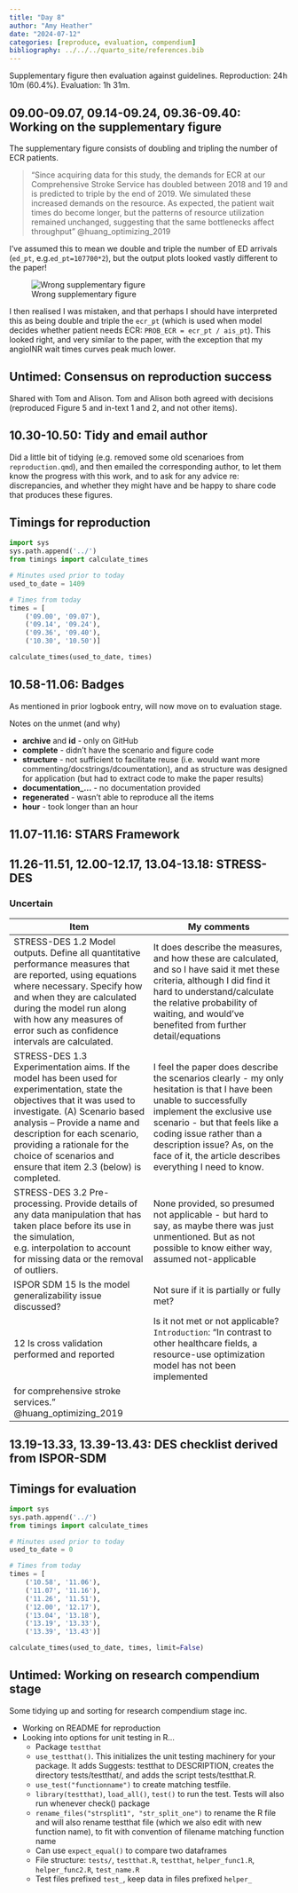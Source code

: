 ```yaml
---
title: "Day 8"
author: "Amy Heather"
date: "2024-07-12"
categories: [reproduce, evaluation, compendium]
bibliography: ../../../quarto_site/references.bib
---
```


::: {.callout-note}

Supplementary figure then evaluation against guidelines. Reproduction: 24h 10m (60.4%). Evaluation: 1h 31m.

:::

## 09.00-09.07, 09.14-09.24, 09.36-09.40: Working on the supplementary figure

The supplementary figure consists of doubling and tripling the number of ECR patients.

> "Since acquiring data for this study, the demands for ECR at our Comprehensive Stroke Service has doubled between 2018 and 19 and is predicted to triple by the end of 2019. We simulated these increased demands on the resource. As expected, the patient wait times do become longer, but the patterns of resource utilization remained unchanged, suggesting that the same bottlenecks affect throughput" @huang_optimizing_2019

I've assumed this to mean we double and triple the number of ED arrivals (`ed_pt`, e.g.`ed_pt=107700*2`), but the output plots looked vastly different to the paper!

![Wrong supplementary figure](supplementary_figure.png)

I then realised I was mistaken, and that perhaps I should have interpreted this as being double and triple the `ecr_pt` (which is used when model decides whether patient needs ECR: `PROB_ECR = ecr_pt / ais_pt`). This looked right, and very similar to the paper, with the exception that my angioINR wait times curves peak much lower.

## Untimed: Consensus on reproduction success

Shared with Tom and Alison. Tom and Alison both agreed with decisions (reproduced Figure 5 and in-text 1 and 2, and not other items).

## 10.30-10.50: Tidy and email author

Did a little bit of tidying (e.g. removed some old scenarioes from `reproduction.qmd`), and then emailed the corresponding author, to let them know the progress with this work, and to ask for any advice re: discrepancies, and whether they might have and be happy to share code that produces these figures.

## Timings for reproduction

```python
import sys
sys.path.append('../')
from timings import calculate_times

# Minutes used prior to today
used_to_date = 1409

# Times from today
times = [
    ('09.00', '09.07'),
    ('09.14', '09.24'),
    ('09.36', '09.40'),
    ('10.30', '10.50')]

calculate_times(used_to_date, times)
```

## 10.58-11.06: Badges

As mentioned in prior logbook entry, will now move on to evaluation stage.

Notes on the unmet (and why)

* **archive** and **id** - only on GitHub
* **complete** - didn't have the scenario and figure code
* **structure** - not sufficient to facilitate reuse (i.e. would want more commenting/docstrings/dcoumentation), and as structure was designed for application (but had to extract code to make the paper results)
* **documentation_...** - no documentation provided
* **regenerated** - wasn't able to reproduce all the items
* **hour** - took longer than an hour

## 11.07-11.16: STARS Framework

## 11.26-11.51, 12.00-12.17, 13.04-13.18: STRESS-DES

### Uncertain

| Item | My comments |
| --- | --- |
| STRESS-DES 1.2 Model outputs. Define all quantitative performance measures that are reported, using equations where necessary. Specify how and when they are calculated during the model run along with how any measures of error such as confidence intervals are calculated. | It does describe the measures, and how these are calculated, and so I have said it met these criteria, although I did find it hard to understand/calculate the relative probability of waiting, and would've benefited from further detail/equations |
| STRESS-DES 1.3 Experimentation aims. If the model has been used for experimentation, state the objectives that it was used to investigate. (A) Scenario based analysis – Provide a name and description for each scenario, providing a rationale for the choice of scenarios and ensure that item 2.3 (below) is completed. |I feel the paper does describe the scenarios clearly - my only hesitation is that I have been unable to successfully implement the exclusive use scenario - but that feels like a coding issue rather than a description issue? As, on the face of it, the article describes everything I need to know. |
| STRESS-DES 3.2 Pre-processing. Provide details of any data manipulation that has taken place before its use in the simulation, e.g. interpolation to account for missing data or the removal of outliers. | None provided, so presumed not applicable - but hard to say, as maybe there was just unmentioned. But as not possible to know either way, assumed not-applicable |
| ISPOR SDM 15 Is the model generalizability issue discussed? | Not sure if it is partially or fully met? |
| 12 Is cross validation performed and reported | Is it not met or not applicable? `Introduction`: "In contrast to other healthcare fields, a resource-use optimization model has not been implemented
for comprehensive stroke services." @huang_optimizing_2019 |

## 13.19-13.33, 13.39-13.43: DES checklist derived from ISPOR-SDM

## Timings for evaluation

```python
import sys
sys.path.append('../')
from timings import calculate_times

# Minutes used prior to today
used_to_date = 0

# Times from today
times = [
    ('10.58', '11.06'),
    ('11.07', '11.16'),
    ('11.26', '11.51'),
    ('12.00', '12.17'),
    ('13.04', '13.18'),
    ('13.19', '13.33'),
    ('13.39', '13.43')]

calculate_times(used_to_date, times, limit=False)
```

## Untimed: Working on research compendium stage

Some tidying up and sorting for research compendium stage inc.

* Working on README for reproduction
* Looking into options for unit testing in R...
    * Package `testthat`
    * `use_testthat()`. This initializes the unit testing machinery for your package. It adds Suggests: testthat to DESCRIPTION, creates the directory tests/testthat/, and adds the script tests/testthat.R.
    * `use_test("functionname")` to create matching testfile.
    * `library(testthat)`, `load_all()`, `test()` to run the test. Tests will also run whenever check() package
    * `rename_files("strsplit1", "str_split_one")` to rename the R file and will also rename testthat file (which we also edit with new function name), to fit with convention of filename matching function name
    * Can use `expect_equal()` to compare two dataframes
    * File structure: `tests/`, `testthat.R`, `testthat`, `helper_func1.R`, `helper_func2.R`, `test_name.R`
    * Test files prefixed `test_`, keep data in files prefixed `helper_`